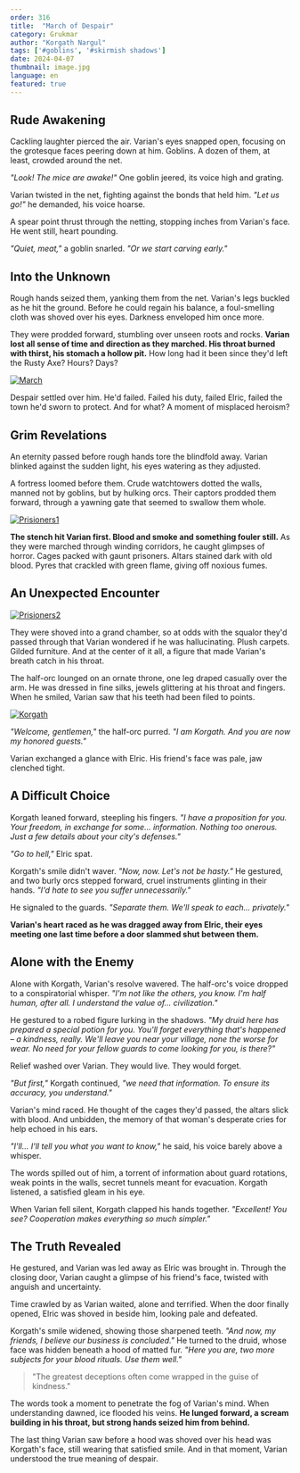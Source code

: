 ```yaml
---
order: 316
title:  "March of Despair"
category: Grukmar
author: "Korgath Nargul"
tags: ['#goblins', '#skirmish shadows']
date: 2024-04-07
thumbnail: image.jpg
language: en
featured: true
---
```


## Rude Awakening

Cackling laughter pierced the air. Varian's eyes snapped open, focusing on the grotesque faces peering down at him. Goblins. A dozen of them, at least, crowded around the net.

*"Look! The mice are awake!"* One goblin jeered, its voice high and grating.

Varian twisted in the net, fighting against the bonds that held him. *"Let us go!"* he demanded, his voice hoarse.

A spear point thrust through the netting, stopping inches from Varian's face. He went still, heart pounding.

*"Quiet, meat,"* a goblin snarled. *"Or we start carving early."*

## Into the Unknown

Rough hands seized them, yanking them from the net. Varian's legs buckled as he hit the ground. Before he could regain his balance, a foul-smelling cloth was shoved over his eyes. Darkness enveloped him once more.

They were prodded forward, stumbling over unseen roots and rocks. **Varian lost all sense of time and direction as they marched. His throat burned with thirst, his stomach a hollow pit.** How long had it been since they'd left the Rusty Axe? Hours? Days?

[![March](https://i.imgur.com/BbOMj7c.jpeg)](https://i.imgur.com/BbOMj7c.jpeg)

Despair settled over him. He'd failed. Failed his duty, failed Elric, failed the town he'd sworn to protect. And for what? A moment of misplaced heroism?

## Grim Revelations

An eternity passed before rough hands tore the blindfold away. Varian blinked against the sudden light, his eyes watering as they adjusted.

A fortress loomed before them. Crude watchtowers dotted the walls, manned not by goblins, but by hulking orcs. Their captors prodded them forward, through a yawning gate that seemed to swallow them whole.

[![Prisioners1](https://i.imgur.com/jVtsE5g.jpeg)](https://i.imgur.com/jVtsE5g.jpeg)

**The stench hit Varian first. Blood and smoke and something fouler still.** As they were marched through winding corridors, he caught glimpses of horror. Cages packed with gaunt prisoners. Altars stained dark with old blood. Pyres that crackled with green flame, giving off noxious fumes.

## An Unexpected Encounter

[![Prisioners2](https://i.imgur.com/pxIwYc3.jpeg)](https://i.imgur.com/pxIwYc3.jpeg)

They were shoved into a grand chamber, so at odds with the squalor they'd passed through that Varian wondered if he was hallucinating. Plush carpets. Gilded furniture. And at the center of it all, a figure that made Varian's breath catch in his throat.

The half-orc lounged on an ornate throne, one leg draped casually over the arm. He was dressed in fine silks, jewels glittering at his throat and fingers. When he smiled, Varian saw that his teeth had been filed to points.

[![Korgath](https://i.imgur.com/wTncNup.jpeg)](https://i.imgur.com/wTncNup.jpeg)

*"Welcome, gentlemen,"* the half-orc purred. *"I am Korgath. And you are now my honored guests."*

Varian exchanged a glance with Elric. His friend's face was pale, jaw clenched tight.

## A Difficult Choice

Korgath leaned forward, steepling his fingers. *"I have a proposition for you. Your freedom, in exchange for some... information. Nothing too onerous. Just a few details about your city's defenses."*

*"Go to hell,"* Elric spat.

Korgath's smile didn't waver. *"Now, now. Let's not be hasty."* He gestured, and two burly orcs stepped forward, cruel instruments glinting in their hands. *"I'd hate to see you suffer unnecessarily."*

He signaled to the guards. *"Separate them. We'll speak to each... privately."*

**Varian's heart raced as he was dragged away from Elric, their eyes meeting one last time before a door slammed shut between them.**

## Alone with the Enemy

Alone with Korgath, Varian's resolve wavered. The half-orc's voice dropped to a conspiratorial whisper. *"I'm not like the others, you know. I'm half human, after all. I understand the value of... civilization."*

He gestured to a robed figure lurking in the shadows. *"My druid here has prepared a special potion for you. You'll forget everything that's happened – a kindness, really. We'll leave you near your village, none the worse for wear. No need for your fellow guards to come looking for you, is there?"*

Relief washed over Varian. They would live. They would forget.

*"But first,"* Korgath continued, *"we need that information. To ensure its accuracy, you understand."*

Varian's mind raced. He thought of the cages they'd passed, the altars slick with blood. And unbidden, the memory of that woman's desperate cries for help echoed in his ears.

*"I'll... I'll tell you what you want to know,"* he said, his voice barely above a whisper.

The words spilled out of him, a torrent of information about guard rotations, weak points in the walls, secret tunnels meant for evacuation. Korgath listened, a satisfied gleam in his eye.

When Varian fell silent, Korgath clapped his hands together. *"Excellent! You see? Cooperation makes everything so much simpler."*

## The Truth Revealed

He gestured, and Varian was led away as Elric was brought in. Through the closing door, Varian caught a glimpse of his friend's face, twisted with anguish and uncertainty.

Time crawled by as Varian waited, alone and terrified. When the door finally opened, Elric was shoved in beside him, looking pale and defeated.

Korgath's smile widened, showing those sharpened teeth. *"And now, my friends, I believe our business is concluded."* He turned to the druid, whose face was hidden beneath a hood of matted fur. *"Here you are, two more subjects for your blood rituals. Use them well."*

> "The greatest deceptions often come wrapped in the guise of kindness."

The words took a moment to penetrate the fog of Varian's mind. When understanding dawned, ice flooded his veins. **He lunged forward, a scream building in his throat, but strong hands seized him from behind.**

The last thing Varian saw before a hood was shoved over his head was Korgath's face, still wearing that satisfied smile. And in that moment, Varian understood the true meaning of despair.